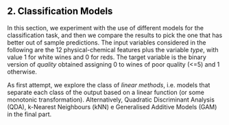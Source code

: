 <h2><a name="2_Classification" style="pointer-events: none; cursor: default;" ><font color="black"> 2. Classification Models</font></a></h2>


In this section, we experiment with the use of different models for the classification task, and then we compare the results to pick the one that has better out of sample predictions.
The input variables considered in the following are the 12 physical-chemical features plus the variable *type*, with value 1 for white wines and 0 for reds. The target variable is the binary version of *quality* obtained assigning 0 to wines of poor quality (<=5) and 1 otherwise.

As first attempt, we explore the class of *linear methods*, i.e. models that separate each class of the output based on a linear function (or some monotonic transformation).
Alternatively, Quadratic Discriminant Analysis (QDA), k-Nearest Neighbours (kNN) e Generalised Additive Models (GAM) in the final part.

<br></br>
<br></br>
